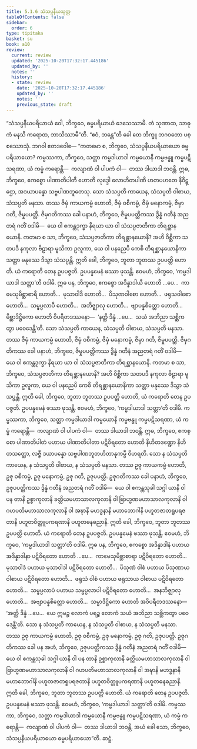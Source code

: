 ```yaml
---
title: 5.1.6 သံသပ္ပနီယသုတ္တ
tableOfContents: false
sidebar:
  order: 6
type: tipitaka
basket: su
book: a10
review:
  current: review
  updated: '2025-10-20T17:32:17.445186'
  updated_by: ''
  notes: ''
  history:
  - state: review
    date: '2025-10-20T17:32:17.445186'
    updated_by: ''
    notes: ''
    previous_state: draft
---
```



<DynamicBreadcrumb />


<ReviewStatus review={frontmatter.review} showDetails={true} />

<HypothesisAnnotation frontmatter={frontmatter} />

<Division number="216" book="a10" e="ch" v="17" p="495">

<Paragraph number="1429" book="a10">
“သံသပ္ပနီယပရိယာယံ ဝေါ, ဘိက္ခဝေ, ဓမ္မပရိယာယံ ဒေသေဿာမိ. တံ သုဏာထ, သာဓုကံ မနသိ ကရောထ, ဘာသိဿာမီ”တိ. “ဧဝံ, ဘန္တေ”တိ ခေါ တေ ဘိက္ခူ ဘဂဝတော ပစ္စဿောသုံ. ဘဂဝါ ဧတဒဝေါစ—
</Paragraph>

<Paragraph number="1430" book="a10">
“ကတမော စ, ဘိက္ခဝေ, သံသပ္ပနီယပရိယာယော ဓမ္မပရိယာယော? ကမ္မဿကာ, ဘိက္ခဝေ, သတ္တာ ကမ္မဒါယာဒါ ကမ္မယောနီ ကမ္မဗန္ဓူ ကမ္မပဋိသရဏာ, ယံ ကမ္မံ ကရောန္တိ—  ကလျာဏံ ဝါ ပါပကံ ဝါ—  တဿ ဒါယာဒါ ဘဝန္တိ.
</Paragraph>

<Paragraph number="1431" book="a10">
ဣဓ, ဘိက္ခဝေ, ဧကစ္စော ပါဏာတိပါတီ ဟောတိ လုဒ္ဒေါ လောဟိတပါဏိ ဟတပဟတေ နိဝိဋ္ဌော, အဒယာပန္နော သဗ္ဗပါဏဘူတေသု. သော သံသပ္ပတိ ကာယေန, သံသပ္ပတိ ဝါစာယ, သံသပ္ပတိ မနသာ. တဿ ဇိမှံ ကာယကမ္မံ ဟောတိ, ဇိမှံ ဝစီကမ္မံ, ဇိမှံ မနောကမ္မံ, ဇိမှာ ဂတိ, ဇိမှုပပတ္တိ.
</Paragraph>

<Paragraph number="1432" book="a10">
ဇိမှဂတိကဿ ခေါ ပနာဟံ, ဘိက္ခဝေ, ဇိမှုပပတ္တိကဿ ဒွိန္နံ ဂတီနံ အညတရံ ဂတိံ ဝဒါမိ—  ယေ ဝါ ဧကန္တဒုက္ခာ နိရယာ ယာ ဝါ သံသပ္ပဇာတိကာ တိရစ္ဆာနယောနိ. ကတမာ စ သာ, ဘိက္ခဝေ, သံသပ္ပဇာတိကာ တိရစ္ဆာနယောနိ? အဟိ ဝိစ္ဆိကာ သတပဒီ နကုလာ ဗိဠာရာ မူသိကာ ဥလူကာ, ယေ ဝါ ပနညေပိ ကေစိ တိရစ္ဆာနယောနိကာ သတ္တာ မနုဿေ ဒိသွာ သံသပ္ပန္တိ. ဣတိ ခေါ, ဘိက္ခဝေ, ဘူတာ ဘူတဿ ဥပပတ္တိ ဟောတိ. ယံ ကရောတိ တေန ဥပပဇ္ဇတိ. ဥပပန္နမေနံ ဖဿာ ဖုသန္တိ. ဧဝမဟံ, ဘိက္ခဝေ, ‘ကမ္မဒါယာဒါ သတ္တာ’တိ ဝဒါမိ.
</Paragraph>

<Paragraph number="1433" book="a10">
ဣဓ ပန, ဘိက္ခဝေ, ဧကစ္စော အဒိန္နာဒါယီ ဟောတိ …ပေ…  ကာမေသုမိစ္ဆာစာရီ ဟောတိ…  မုသာဝါဒီ ဟောတိ…  ပိသုဏဝါစော ဟောတိ…  ဖရုသဝါစော ဟောတိ…  သမ္ဖပ္ပလာပီ ဟောတိ…  အဘိဇ္ဈာလု ဟောတိ…  ဗျာပန္နစိတ္တော ဟောတိ…  မိစ္ဆာဒိဋ္ဌိကော ဟောတိ ဝိပရီတဒဿနော—  ‘နတ္ထိ ဒိန္နံ …ပေ…  သယံ အဘိညာ သစ္ဆိကတွာ ပဝေဒေန္တီ’တိ. သော သံသပ္ပတိ ကာယေန, သံသပ္ပတိ ဝါစာယ, သံသပ္ပတိ မနသာ. တဿ ဇိမှံ ကာယကမ္မံ ဟောတိ, ဇိမှံ ဝစီကမ္မံ, ဇိမှံ မနောကမ္မံ, ဇိမှာ ဂတိ, ဇိမှုပပတ္တိ.
</Paragraph>

<Paragraph number="1434" book="a10">
ဇိမှဂတိကဿ ခေါ ပနာဟံ, ဘိက္ခဝေ, ဇိမှုပပတ္တိကဿ ဒွိန္နံ ဂတီနံ အညတရံ ဂတိံ ဝဒါမိ—  ယေ ဝါ ဧကန္တဒုက္ခာ နိရယာ ယာ ဝါ သံသပ္ပဇာတိကာ တိရစ္ဆာနယောနိ. ကတမာ စ သာ, ဘိက္ခဝေ, သံသပ္ပဇာတိကာ တိရစ္ဆာနယောနိ? အဟိ ဝိစ္ဆိကာ သတပဒီ နကုလာ ဗိဠာရာ မူသိကာ ဥလူကာ, ယေ ဝါ ပနညေပိ ကေစိ တိရစ္ဆာနယောနိကာ သတ္တာ မနုဿေ ဒိသွာ သံသပ္ပန္တိ. ဣတိ ခေါ, ဘိက္ခဝေ, ဘူတာ ဘူတဿ ဥပပတ္တိ ဟောတိ, ယံ ကရောတိ တေန ဥပပဇ္ဇတိ. ဥပပန္နမေနံ ဖဿာ ဖုသန္တိ. ဧဝမဟံ, ဘိက္ခဝေ, ‘ကမ္မဒါယာဒါ သတ္တာ’တိ ဝဒါမိ. ကမ္မဿကာ, ဘိက္ခဝေ, သတ္တာ ကမ္မဒါယာဒါ ကမ္မယောနီ ကမ္မဗန္ဓူ ကမ္မပဋိသရဏာ, ယံ ကမ္မံ ကရောန္တိ—  ကလျာဏံ ဝါ ပါပကံ ဝါ—  တဿ ဒါယာဒါ ဘဝန္တိ.
</Paragraph>

<Paragraph number="1435" book="a10">
ဣဓ, ဘိက္ခဝေ, ဧကစ္စော ပါဏာတိပါတံ ပဟာယ ပါဏာတိပါတာ ပဋိဝိရတော ဟောတိ နိဟိတဒဏ္ဍော နိဟိတသတ္ထော, လဇ္ဇီ ဒယာပန္နော သဗ္ဗပါဏဘူတဟိတာနုကမ္ပီ ဝိဟရတိ. သော န သံသပ္ပတိ ကာယေန, န သံသပ္ပတိ ဝါစာယ, န သံသပ္ပတိ မနသာ. တဿ ဥဇု ကာယကမ္မံ ဟောတိ, ဥဇု ဝစီကမ္မံ, ဥဇု မနောကမ္မံ, ဥဇု ဂတိ, ဥဇုပပတ္တိ.
</Paragraph>

<Paragraph number="1436" book="a10">
ဥဇုဂတိကဿ ခေါ ပနာဟံ, ဘိက္ခဝေ, ဥဇုပပတ္တိကဿ ဒွိန္နံ ဂတီနံ အညတရံ ဂတိံ ဝဒါမိ—  ယေ ဝါ ဧကန္တသုခါ သဂ္ဂါ ယာနိ ဝါ ပန တာနိ ဥစ္စာကုလာနိ ခတ္တိယမဟာသာလကုလာနိ ဝါ ဗြာဟ္မဏမဟာသာလကုလာနိ ဝါ ဂဟပတိမဟာသာလကုလာနိ ဝါ အဍ္ဎာနိ မဟဒ္ဓနာနိ မဟာဘောဂါနိ ပဟူတဇာတရူပရဇတာနိ ပဟူတဝိတ္တူပကရဏာနိ ပဟူတဓနဓညာနိ. ဣတိ ခေါ, ဘိက္ခဝေ, ဘူတာ ဘူတဿ ဥပပတ္တိ ဟောတိ. ယံ ကရောတိ တေန ဥပပဇ္ဇတိ. ဥပပန္နမေနံ ဖဿာ ဖုသန္တိ. ဧဝမဟံ, ဘိက္ခဝေ, ‘ကမ္မဒါယာဒါ သတ္တာ’တိ ဝဒါမိ.
</Paragraph>

<Paragraph number="1437" book="a10">
ဣဓ ပန, ဘိက္ခဝေ, ဧကစ္စော အဒိန္နာဒါနံ ပဟာယ အဒိန္နာဒါနာ ပဋိဝိရတော ဟောတိ …ပေ…  ကာမေသုမိစ္ဆာစာရာ ပဋိဝိရတော ဟောတိ…  မုသာဝါဒံ ပဟာယ မုသာဝါဒါ ပဋိဝိရတော ဟောတိ…  ပိသုဏံ ဝါစံ ပဟာယ ပိသုဏာယ ဝါစာယ ပဋိဝိရတော ဟောတိ…  ဖရုသံ ဝါစံ ပဟာယ ဖရုသာယ ဝါစာယ ပဋိဝိရတော ဟောတိ…  သမ္ဖပ္ပလာပံ ပဟာယ သမ္ဖပ္ပလာပါ ပဋိဝိရတော ဟောတိ…  အနဘိဇ္ဈာလု ဟောတိ…  အဗျာပန္နစိတ္တော ဟောတိ…  သမ္မာဒိဋ္ဌိကော ဟောတိ အဝိပရီတဒဿနော—  ‘အတ္ထိ ဒိန္နံ …ပေ…  ယေ ဣမဉ္စ လောကံ ပရဉ္စ လောကံ သယံ အဘိညာ သစ္ဆိကတွာ ပဝေဒေန္တီ’တိ. သော န သံသပ္ပတိ ကာယေန, န သံသပ္ပတိ ဝါစာယ, န သံသပ္ပတိ မနသာ. တဿ ဥဇု ကာယကမ္မံ ဟောတိ, ဥဇု ဝစီကမ္မံ, ဥဇု မနောကမ္မံ, ဥဇု ဂတိ, ဥဇုပပတ္တိ.
</Paragraph>

<Paragraph number="1438" book="a10">
ဥဇုဂတိကဿ ခေါ ပန အဟံ, ဘိက္ခဝေ, ဥဇုပပတ္တိကဿ ဒွိန္နံ ဂတီနံ အညတရံ ဂတိံ ဝဒါမိ—  ယေ ဝါ ဧကန္တသုခါ သဂ္ဂါ ယာနိ ဝါ ပန တာနိ ဥစ္စာကုလာနိ ခတ္တိယမဟာသာလကုလာနိ ဝါ ဗြာဟ္မဏမဟာသာလကုလာနိ ဝါ ဂဟပတိမဟာသာလကုလာနိ ဝါ အဍ္ဎာနိ မဟဒ္ဓနာနိ မဟာဘောဂါနိ ပဟူတဇာတရူပရဇတာနိ ပဟူတဝိတ္တူပကရဏာနိ ပဟူတဓနဓညာနိ. ဣတိ ခေါ, ဘိက္ခဝေ, ဘူတာ ဘူတဿ ဥပပတ္တိ ဟောတိ. ယံ ကရောတိ တေန ဥပပဇ္ဇတိ. ဥပပန္နမေနံ ဖဿာ ဖုသန္တိ. ဧဝမဟံ, ဘိက္ခဝေ, ‘ကမ္မဒါယာဒါ သတ္တာ’တိ ဝဒါမိ.
</Paragraph>

<Paragraph number="1439" book="a10">
ကမ္မဿကာ, ဘိက္ခဝေ, သတ္တာ ကမ္မဒါယာဒါ ကမ္မယောနီ ကမ္မဗန္ဓူ ကမ္မပဋိသရဏာ, ယံ ကမ္မံ ကရောန္တိ—  ကလျာဏံ ဝါ ပါပကံ ဝါ—  တဿ ဒါယာဒါ ဘဝန္တိ. အယံ ခေါ သော, ဘိက္ခဝေ, သံသပ္ပနီယပရိယာယော ဓမ္မပရိယာယော”တိ.

</Paragraph>
</Division>

<Paragraph number="1440" type="center" book="a10">
ဆဋ္ဌံ.
</Paragraph>